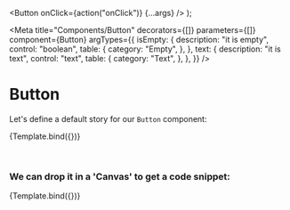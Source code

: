 
  <Button onClick={action("onClick")} {...args} />
);

<Meta
  title="Components/Button"
  decorators={[]}
  parameters={[]}
  component={Button}
  argTypes={{
    isEmpty: {
      description: "it is empty",
      control: "boolean",
      table: {
        category: "Empty",
      },
    },
    text: {
      description: "it is text",
      control: "text",
      table: {
        category: "Text",
      },
    },
  }}
/>

# Button

Let's define a default story for our `Button` component:

<Story name="default">{Template.bind({})}</Story>

<br />

### We can drop it in a 'Canvas' to get a code snippet:

<Canvas>
  <Story
    name="WithProps"
    decorators={[]}
    parameters={[]}
    args={{
      text: "12",
      isEmpty: true,
    }}
  >
    {Template.bind({})}
  </Story>
</Canvas>

<ArgsTable story="WithProps" />
